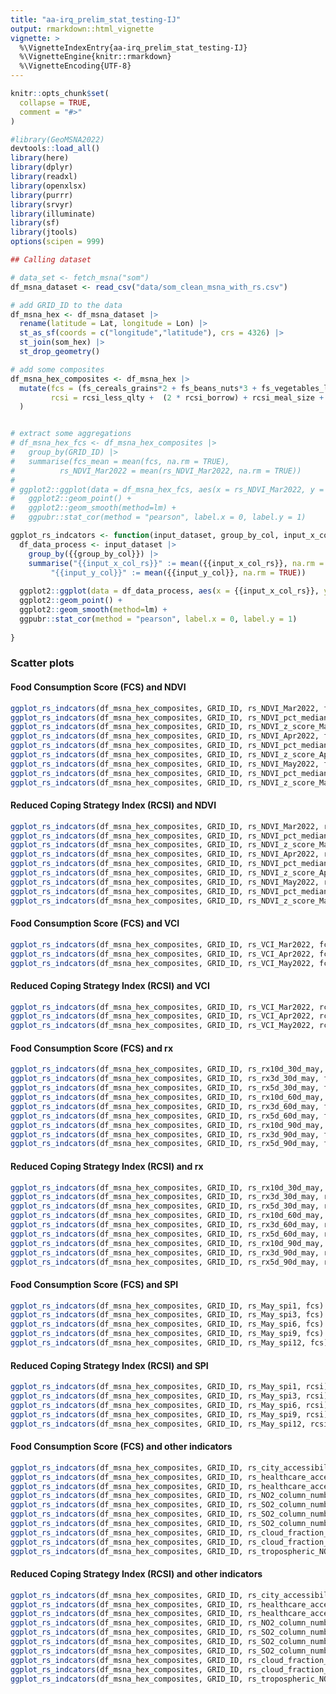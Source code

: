 ```yaml
---
title: "aa-irq_prelim_stat_testing-IJ"
output: rmarkdown::html_vignette
vignette: >
  %\VignetteIndexEntry{aa-irq_prelim_stat_testing-IJ}
  %\VignetteEngine{knitr::rmarkdown}
  %\VignetteEncoding{UTF-8}
---
```


```r
knitr::opts_chunk$set(
  collapse = TRUE,
  comment = "#>"
)
```


```r
#library(GeoMSNA2022)
devtools::load_all()
library(here)
library(dplyr)
library(readxl)
library(openxlsx)
library(purrr)
library(srvyr)
library(illuminate)
library(sf)
library(jtools)
options(scipen = 999)

```

```r
## Calling dataset

# data_set <- fetch_msna("som")
df_msna_dataset <- read_csv("data/som_clean_msna_with_rs.csv") 

# add GRID_ID to the data
df_msna_hex <- df_msna_dataset |> 
  rename(latitude = Lat, longitude = Lon) |> 
  st_as_sf(coords = c("longitude","latitude"), crs = 4326) |> 
  st_join(som_hex) |> 
  st_drop_geometry()

# add some composites
df_msna_hex_composites <- df_msna_hex |> 
  mutate(fcs = (fs_cereals_grains*2 + fs_beans_nuts*3 + fs_vegetables_leaves +  fs_fruits + fs_meat_fish*4 + fs_milk_dairy*4 + fs_sugar*0.5 + fs_oil*0.5),
         rcsi = rcsi_less_qlty +  (2 * rcsi_borrow) + rcsi_meal_size + (3 * rcsi_meal_adults) + rcsi_meals_freq
  )


# extract some aggregations
# df_msna_hex_fcs <- df_msna_hex_composites |> 
#   group_by(GRID_ID) |> 
#   summarise(fcs_mean = mean(fcs, na.rm = TRUE),
#          rs_NDVI_Mar2022 = mean(rs_NDVI_Mar2022, na.rm = TRUE))
# 
# ggplot2::ggplot(data = df_msna_hex_fcs, aes(x = rs_NDVI_Mar2022, y = fcs_mean)) +
#   ggplot2::geom_point() +
#   ggplot2::geom_smooth(method=lm) +
#   ggpubr::stat_cor(method = "pearson", label.x = 0, label.y = 1)

ggplot_rs_indcators <- function(input_dataset, group_by_col, input_x_col_rs, input_y_col) {
  df_data_process <- input_dataset |> 
    group_by({{group_by_col}}) |> 
    summarise("{{input_x_col_rs}}" := mean({{input_x_col_rs}}, na.rm = TRUE),
         "{{input_y_col}}" := mean({{input_y_col}}, na.rm = TRUE))
    
  ggplot2::ggplot(data = df_data_process, aes(x = {{input_x_col_rs}}, y = {{input_y_col}})) +
  ggplot2::geom_point() +
  ggplot2::geom_smooth(method=lm) +
  ggpubr::stat_cor(method = "pearson", label.x = 0, label.y = 1)
  
}

```

### Scatter plots

#### Food Consumption Score (FCS) and NDVI

```r
ggplot_rs_indcators(df_msna_hex_composites, GRID_ID, rs_NDVI_Mar2022, fcs)
ggplot_rs_indcators(df_msna_hex_composites, GRID_ID, rs_NDVI_pct_median_Mar2022, fcs)
ggplot_rs_indcators(df_msna_hex_composites, GRID_ID, rs_NDVI_z_score_Mar2022, fcs)
ggplot_rs_indcators(df_msna_hex_composites, GRID_ID, rs_NDVI_Apr2022, fcs)
ggplot_rs_indcators(df_msna_hex_composites, GRID_ID, rs_NDVI_pct_median_Apr2022, fcs)
ggplot_rs_indcators(df_msna_hex_composites, GRID_ID, rs_NDVI_z_score_Apr2022, fcs)
ggplot_rs_indcators(df_msna_hex_composites, GRID_ID, rs_NDVI_May2022, fcs)
ggplot_rs_indcators(df_msna_hex_composites, GRID_ID, rs_NDVI_pct_median_May2022, fcs)
ggplot_rs_indcators(df_msna_hex_composites, GRID_ID, rs_NDVI_z_score_May2022, fcs)

```

#### Reduced Coping Strategy Index (RCSI) and NDVI

```r
ggplot_rs_indcators(df_msna_hex_composites, GRID_ID, rs_NDVI_Mar2022, rcsi)
ggplot_rs_indcators(df_msna_hex_composites, GRID_ID, rs_NDVI_pct_median_Mar2022, rcsi)
ggplot_rs_indcators(df_msna_hex_composites, GRID_ID, rs_NDVI_z_score_Mar2022, rcsi)
ggplot_rs_indcators(df_msna_hex_composites, GRID_ID, rs_NDVI_Apr2022, rcsi)
ggplot_rs_indcators(df_msna_hex_composites, GRID_ID, rs_NDVI_pct_median_Apr2022, rcsi)
ggplot_rs_indcators(df_msna_hex_composites, GRID_ID, rs_NDVI_z_score_Apr2022, rcsi)
ggplot_rs_indcators(df_msna_hex_composites, GRID_ID, rs_NDVI_May2022, rcsi)
ggplot_rs_indcators(df_msna_hex_composites, GRID_ID, rs_NDVI_pct_median_May2022, rcsi)
ggplot_rs_indcators(df_msna_hex_composites, GRID_ID, rs_NDVI_z_score_May2022, rcsi)
```


#### Food Consumption Score (FCS) and VCI

```r
ggplot_rs_indcators(df_msna_hex_composites, GRID_ID, rs_VCI_Mar2022, fcs)
ggplot_rs_indcators(df_msna_hex_composites, GRID_ID, rs_VCI_Apr2022, fcs)
ggplot_rs_indcators(df_msna_hex_composites, GRID_ID, rs_VCI_May2022, fcs)

```

#### Reduced Coping Strategy Index (RCSI) and VCI

```r
ggplot_rs_indcators(df_msna_hex_composites, GRID_ID, rs_VCI_Mar2022, rcsi)
ggplot_rs_indcators(df_msna_hex_composites, GRID_ID, rs_VCI_Apr2022, rcsi)
ggplot_rs_indcators(df_msna_hex_composites, GRID_ID, rs_VCI_May2022, rcsi)
```

#### Food Consumption Score (FCS) and rx

```r
ggplot_rs_indcators(df_msna_hex_composites, GRID_ID, rs_rx10d_30d_may, fcs)
ggplot_rs_indcators(df_msna_hex_composites, GRID_ID, rs_rx3d_30d_may, fcs)
ggplot_rs_indcators(df_msna_hex_composites, GRID_ID, rs_rx5d_30d_may, fcs)
ggplot_rs_indcators(df_msna_hex_composites, GRID_ID, rs_rx10d_60d_may, fcs)
ggplot_rs_indcators(df_msna_hex_composites, GRID_ID, rs_rx3d_60d_may, fcs)
ggplot_rs_indcators(df_msna_hex_composites, GRID_ID, rs_rx5d_60d_may, fcs)
ggplot_rs_indcators(df_msna_hex_composites, GRID_ID, rs_rx10d_90d_may, fcs)
ggplot_rs_indcators(df_msna_hex_composites, GRID_ID, rs_rx3d_90d_may, fcs)
ggplot_rs_indcators(df_msna_hex_composites, GRID_ID, rs_rx5d_90d_may, fcs)

```

#### Reduced Coping Strategy Index (RCSI) and rx

```r
ggplot_rs_indcators(df_msna_hex_composites, GRID_ID, rs_rx10d_30d_may, rcsi)
ggplot_rs_indcators(df_msna_hex_composites, GRID_ID, rs_rx3d_30d_may, rcsi)
ggplot_rs_indcators(df_msna_hex_composites, GRID_ID, rs_rx5d_30d_may, rcsi)
ggplot_rs_indcators(df_msna_hex_composites, GRID_ID, rs_rx10d_60d_may, rcsi)
ggplot_rs_indcators(df_msna_hex_composites, GRID_ID, rs_rx3d_60d_may, rcsi)
ggplot_rs_indcators(df_msna_hex_composites, GRID_ID, rs_rx5d_60d_may, rcsi)
ggplot_rs_indcators(df_msna_hex_composites, GRID_ID, rs_rx10d_90d_may, rcsi)
ggplot_rs_indcators(df_msna_hex_composites, GRID_ID, rs_rx3d_90d_may, rcsi)
ggplot_rs_indcators(df_msna_hex_composites, GRID_ID, rs_rx5d_90d_may, rcsi)

```

#### Food Consumption Score (FCS) and SPI

```r
ggplot_rs_indcators(df_msna_hex_composites, GRID_ID, rs_May_spi1, fcs)
ggplot_rs_indcators(df_msna_hex_composites, GRID_ID, rs_May_spi3, fcs)
ggplot_rs_indcators(df_msna_hex_composites, GRID_ID, rs_May_spi6, fcs)
ggplot_rs_indcators(df_msna_hex_composites, GRID_ID, rs_May_spi9, fcs)
ggplot_rs_indcators(df_msna_hex_composites, GRID_ID, rs_May_spi12, fcs)

```

#### Reduced Coping Strategy Index (RCSI) and SPI

```r
ggplot_rs_indcators(df_msna_hex_composites, GRID_ID, rs_May_spi1, rcsi)
ggplot_rs_indcators(df_msna_hex_composites, GRID_ID, rs_May_spi3, rcsi)
ggplot_rs_indcators(df_msna_hex_composites, GRID_ID, rs_May_spi6, rcsi)
ggplot_rs_indcators(df_msna_hex_composites, GRID_ID, rs_May_spi9, rcsi)
ggplot_rs_indcators(df_msna_hex_composites, GRID_ID, rs_May_spi12, rcsi)

```

#### Food Consumption Score (FCS) and other indicators

```r
ggplot_rs_indcators(df_msna_hex_composites, GRID_ID, rs_city_accessibility2015, fcs)
ggplot_rs_indcators(df_msna_hex_composites, GRID_ID, rs_healthcare_accessbility_walking_only2019, fcs)
ggplot_rs_indcators(df_msna_hex_composites, GRID_ID, rs_healthcare_accessibility2019, fcs)
ggplot_rs_indcators(df_msna_hex_composites, GRID_ID, rs_NO2_column_number_density_mean, fcs)
ggplot_rs_indcators(df_msna_hex_composites, GRID_ID, rs_SO2_column_number_density_15km_mean, fcs)
ggplot_rs_indcators(df_msna_hex_composites, GRID_ID, rs_SO2_column_number_density_amf_mean, fcs)
ggplot_rs_indcators(df_msna_hex_composites, GRID_ID, rs_SO2_column_number_density_mean, fcs)
ggplot_rs_indcators(df_msna_hex_composites, GRID_ID, rs_cloud_fraction_mean, fcs)
ggplot_rs_indcators(df_msna_hex_composites, GRID_ID, rs_cloud_fraction_mean_1, fcs)
ggplot_rs_indcators(df_msna_hex_composites, GRID_ID, rs_tropospheric_NO2_column_number_density_mean, fcs)

```

#### Reduced Coping Strategy Index (RCSI) and other indicators

```r
ggplot_rs_indcators(df_msna_hex_composites, GRID_ID, rs_city_accessibility2015, rcsi)
ggplot_rs_indcators(df_msna_hex_composites, GRID_ID, rs_healthcare_accessbility_walking_only2019, rcsi)
ggplot_rs_indcators(df_msna_hex_composites, GRID_ID, rs_healthcare_accessibility2019, rcsi)
ggplot_rs_indcators(df_msna_hex_composites, GRID_ID, rs_NO2_column_number_density_mean, rcsi)
ggplot_rs_indcators(df_msna_hex_composites, GRID_ID, rs_SO2_column_number_density_15km_mean, rcsi)
ggplot_rs_indcators(df_msna_hex_composites, GRID_ID, rs_SO2_column_number_density_amf_mean, rcsi)
ggplot_rs_indcators(df_msna_hex_composites, GRID_ID, rs_SO2_column_number_density_mean, rcsi)
ggplot_rs_indcators(df_msna_hex_composites, GRID_ID, rs_cloud_fraction_mean, rcsi)
ggplot_rs_indcators(df_msna_hex_composites, GRID_ID, rs_cloud_fraction_mean_1, rcsi)
ggplot_rs_indcators(df_msna_hex_composites, GRID_ID, rs_tropospheric_NO2_column_number_density_mean, rcsi)

```